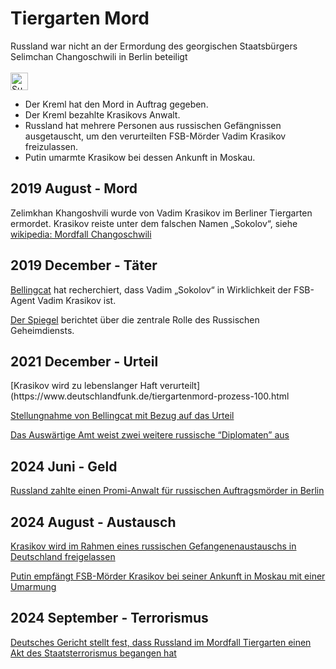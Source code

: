 # Tiergarten Mord {#sec-denial-zoomurder}

::: {.callout-caution title="Myth"}
Russland war nicht an der Ermordung des georgischen Staatsbürgers Selimchan Changoschwili in Berlin beteiligt
[<br></br>![Suche nach Stichwort in EUvsDisinfo](../all_common_img/EUvsDisinfo_400x240.jpg){height=2em}](https://euvsdisinfo.eu/disinformation-cases/?text=krasikov&sort=relevance)
:::

::: {.callout-tip title="Truth"}
- Der Kreml hat den Mord in Auftrag gegeben.
- Der Kreml bezahlte Krasikovs Anwalt. 
- Russland hat mehrere Personen aus russischen Gefängnissen ausgetauscht, um den verurteilten FSB-Mörder Vadim Krasikov freizulassen.
- Putin umarmte Krasikow bei dessen Ankunft in Moskau.
:::


## 2019 August - Mord

Zelimkhan Khangoshvili wurde von Vadim Krasikov im Berliner Tiergarten ermordet. Krasikov reiste unter dem falschen Namen „Sokolov“, siehe 
[wikipedia: Mordfall Changoschwili](https://de.wikipedia.org/wiki/Mordfall_Selimchan_Changoschwili)


## 2019 December - Täter

[Bellingcat](https://www.bellingcat.com/news/uk-and-europe/2019/12/03/identifying-the-berlin-bicycle-assassin-part-1-from-moscow-to-berlin/) hat recherchiert, dass Vadim „Sokolov“ in Wirklichkeit der FSB-Agent Vadim Krasikov ist.

[Der Spiegel](https://www.spiegel.de/politik/deutschland/russischer-geheimdienst-spielte-offenbar-zentrale-rolle-bei-erschiessung-a-9d54908f-8b04-46e8-bf21-261a0874f3e3) berichtet über die zentrale Rolle des Russischen Geheimdiensts.


## 2021 December - Urteil 

[Krasikov wird zu lebenslanger Haft verurteilt](https://www.deutschlandfunk.de/tiergartenmord-prozess-100.html

[Stellungnahme von Bellingcat mit Bezug auf das Urteil](https://www.bellingcat.com/bellingcat-statement-on-verdict-of-berlin-kammergericht-tiergarten-murder/)

[Das Auswärtige Amt weist zwei weitere russische "Diplomaten" aus](https://www.auswaertiges-amt.de/de/newsroom/baerbock-tiergartenmord-2501938)


## 2024 Juni - Geld

[Russland zahlte einen Promi-Anwalt für russischen Auftragsmörder in Berlin](https://www.derstandard.de/story/3000000222387/russland-zahlte-promi-anwalt-fuer-russischen-auftragsmoerder-in-berlin)



## 2024 August - Austausch

[Krasikov wird im Rahmen eines russischen Gefangenenaustauschs in Deutschland freigelassen](https://www.thelocal.de/20240801/vadim-krasikov-convicted-hitman-freed-from-germany-in-russian-prisoner-swap)

[Putin empfängt FSB-Mörder Krasikov bei seiner Ankunft in Moskau mit einer Umarmung](https://www.youtube.com/watch?v=adsEN7Z49iY)


## 2024 September - Terrorismus

[Deutsches Gericht stellt fest, dass Russland im Mordfall Tiergarten einen Akt des Staatsterrorismus begangen hat](https://gpil.jura.uni-bonn.de/2024/09/the-tiergarten-murder-german-court-finds-russia-committed-an-act-of-state-terrorism/)

